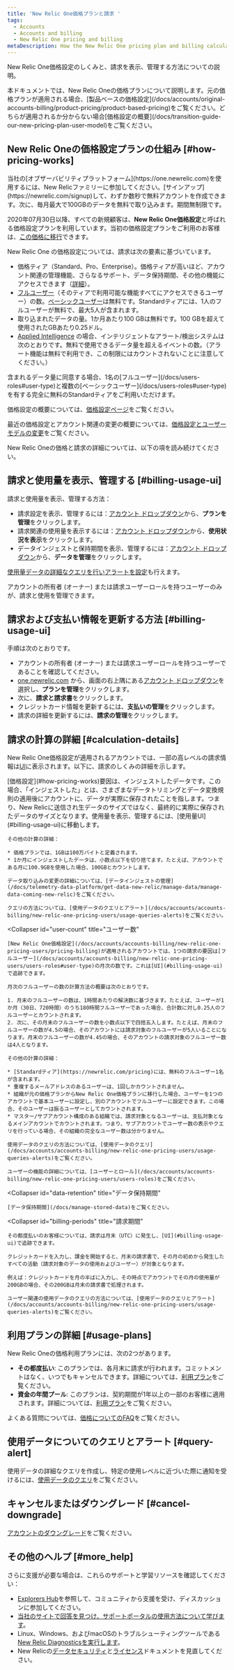 ```yaml
---
title: 'New Relic One価格プランと請求 '
tags:
  - Accounts
  - Accounts and billing
  - New Relic One pricing and billing
metaDescription: How the New Relic One pricing plan and billing calculations work.
---
```


New Relic One価格設定のしくみと、請求を表示、管理する方法についての説明。

<Callout variant="important">
  本ドキュメントでは、New Relic Oneの価格プランについて説明します。元の価格プランが適用される場合、[製品ベースの価格設定](/docs/accounts/original-accounts-billing/product-pricing/product-based-pricing)をご覧ください。どちらが適用されるか分からない場合[価格設定の概要](/docs/transition-guide-our-new-pricing-plan-user-model)をご覧ください。
</Callout>

## New Relic Oneの価格設定プランの仕組み [#how-pricing-works]

<Callout variant="tip">
  当社の[オブザーバビリティプラットフォーム](https://one.newrelic.com)を使用するには、New Relicファミリーに参加してください。[サインアップ](https://newrelic.com/signup)して、わずか数秒で無料アカウントを作成できます。次に、毎月最大で100GBのデータを無料で取り込みます。期間無制限です。
</Callout>

2020年07月30日以降、すべての新規顧客は、**New Relic One価格設定**と呼ばれる価格設定プランを利用しています。当初の価格設定プランをご利用のお客様は、[この価格に移行](/docs/accounts/original-accounts-billing/original-product-based-pricing/overview-changes-pricing-user-model#how-to-transition)できます。

New Relic One の価格設定については、請求は次の要素に基づいています。

* 価格ティア（Standard、Pro、Enterprise）。価格ティアが高いほど、アカウント関連の管理機能、さらなるサポート、データ保持期間、その他の機能にアクセスできます（[詳細](https://newrelic.com/pricing)）。
* [フルユーザー](/docs/accounts/accounts-billing/new-relic-one-pricing-users/users-roles#user-type)（そのティアで利用可能な機能すべてにアクセスできるユーザー）の数。[ベーシックユーザー](/docs/accounts/accounts-billing/new-relic-one-pricing-users/users-roles#user-type)は無料です。Standardティアには、1人のフルユーザーが無料で、最大5人が含まれます。
* 取り込まれたデータの量。1か月あたり100 GBは無料です。100 GBを超えて使用されたGBあたり0.25ドル。
* [Applied Intelligence](https://newrelic.com/pricing) の場合、インテリジェントなアラート/検出システムは次のとおりです。無料で使用できるデータ量を超えるイベントの数。（アラート機能は無料で利用でき、この制限にはカウントされないことに注意してください。）

<Callout variant="tip">
  含まれるデータ量に同意する場合、1名の[フルユーザー](/docs/users-roles#user-type)と複数の[ベーシックユーザー](/docs/users-roles#user-type)を有する完全に無料のStandardティアをご利用いただけます。
</Callout>

価格設定の概要については、[価格設定ページ](https://newrelic.com/pricing)をご覧ください。

最近の価格設定とアカウント関連の変更の概要については、[価格設定とユーザーモデルの変更](/docs/accounts/original-accounts-billing/original-product-based-pricing/overview-changes-pricing-user-model)をご覧ください。

New Relic Oneの価格と請求の詳細については、以下の項を読み続けてください。

## 請求と使用量を表示、管理する [#billing-usage-ui]

請求と使用量を表示、管理する方法：

* 請求設定を表示、管理するには：[アカウント ドロップダウン](/docs/using-new-relic/welcome-new-relic/get-started/glossary#account-dropdown)から、**プランを管理**をクリックします。
* 請求関連の使用量を表示するには：[アカウント ドロップダウン](/docs/using-new-relic/welcome-new-relic/get-started/glossary#account-dropdown)から、**使用状況を表示**をクリックします。
* データインジェストと保持期間を表示、管理するには：[アカウント ドロップダウン](/docs/using-new-relic/welcome-new-relic/get-started/glossary#account-dropdown)から、**データを管理**をクリックします。

[使用量データの詳細なクエリを行いアラートを設定](/docs/accounts/accounts-billing/new-relic-one-pricing-users/queries-alerts)も行えます。

アカウントの所有者 (オーナー) または請求ユーザーロールを持つユーザーのみが、請求と使用を管理できます。

## 請求および支払い情報を更新する方法 [#billing-usage-ui]

手順は次のとおりです。

* アカウントの所有者 (オーナー) または請求ユーザーロールを持つユーザーであることを確認してください。
* [one.newrelic.com](https://one.newrelic.com/) から、画面の右上隅にある[アカウント ドロップダウン](https://jajp-newrelic-docs.onelink-translations.com/docs/accounts-partnerships/education/getting-started-new-relic/glossary#account-dropdown)を選択し、**プランを管理**をクリックします。
* 次に、**請求と請求書**をクリックします。
* クレジットカード情報を更新するには、**支払いの管理**をクリックします。
* 請求の詳細を更新するには、**請求の管理**をクリックします。

## 請求の計算の詳細 [#calculation-details]

New Relic One価格設定が適用されるアカウントでは、一部の高レベルの請求情報は[UI](#billing-usage-ui)に表示されます。以下に、請求のしくみの詳細を示します。

<CollapserGroup>
  <Collapser
    id="usage-calculation"
    title="データ使用量の計算"
  >
    [価格設定](#how-pricing-works)要因は、インジェストしたデータです。この場合、「インジェストした」とは、さまざまなデータトリミングとデータ変換規則の適用後にアカウントに、データが実際に保存されたことを指します。つまり、New Relicに送信され生データのサイズではなく、最終的に実際に保存されたデータのサイズとなります。使用量を表示、管理するには、[使用量UI](#billing-usage-ui)に移動します。

    その他の計算の詳細：

    * 価格プランでは、1GBは100万バイトと定義されます。
    * 1か月にインジェストしたデータは、小数点以下を切り捨てます。たとえば、アカウントである月に100.9GBを使用した場合、100GBとカウントします。

    データ取り込みの変更の詳細については、[データインジェストの管理](/docs/telemetry-data-platform/get-data-new-relic/manage-data/manage-data-coming-new-relic)をご覧ください。

    クエリの方法については、[使用データのクエリとアラート](/docs/accounts/accounts-billing/new-relic-one-pricing-users/usage-queries-alerts)をご覧ください。
  </Collapser>

  <Collapser
    id="user-count"
    title="ユーザー数"
  >
    [New Relic One価格設定](/docs/accounts/accounts-billing/new-relic-one-pricing-users/pricing-billing)が適用されるアカウントでは、1つの請求の要因は[フルユーザー](/docs/accounts/accounts-billing/new-relic-one-pricing-users/users-roles#user-type)の月次の数です。これは[UI](#billing-usage-ui)で追跡できます。

    月次のフルユーザーの数の計算方法の概要は次のとおりです。

    1. 月末のフルユーザーの数は、1時間あたりの解決数に基づきます。たとえば、ユーザーが1か月（30日、720時間）のうち180時間フルユーザーであった場合、合計数に対し0.25人のフルユーザーとカウントされます。
    2. 次に、その月末のフルユーザーの数を小数点以下で四捨五入します。たとえば、月末のフルユーザーの数が4.5の場合、そのアカウントには請求対象のフルユーザーが5人いることになります。月末のフルユーザーの数が4.45の場合、そのアカウントの請求対象のフルユーザー数は4人となります。

    その他の計算の詳細：

    * [Standardティア](https://newrelic.com/pricing)には、無料のフルユーザー1名が含まれます。
    * 重複するメールアドレスのあるユーザーは、1回しかカウントされません。
    * 組織が元の価格プランからNew Relic One価格プランに移行した場合、ユーザーを1つのアカウントで基本ユーザーに設定し、別のアカウントでフルユーザーに設定できます。この場合、そのユーザーは振るユーザーとしてカウントされます。
    * マスター/サブアカウント構成のある組織では、請求対象となるユーザーは、支払対象となるメインアカウントでカウントされます。つまり、サブアカウントでユーザー数の表示やクエリを行っている場合、その組織の完全なユーザー数は分かりません。

    使用データのクエリの方法については、[使用データのクエリ](/docs/accounts/accounts-billing/new-relic-one-pricing-users/usage-queries-alerts)をご覧ください。

    ユーザーの機能の詳細については、[ユーザーとロール](/docs/accounts/accounts-billing/new-relic-one-pricing-users/users-roles)をご覧ください。
  </Collapser>

  <Collapser
    id="data-retention"
    title="データ保持期間"
  >
    [データ保持期間](/docs/manage-stored-data)をご覧ください。
  </Collapser>

  <Collapser
    id="billing-periods"
    title="請求期間"
  >
    その都度払いのお客様については、請求は月末（UTC）に発生し、[UI](#billing-usage-ui)で追跡できます。

    クレジットカードを入力し、課金を開始すると、月末の請求書で、その月の初めから発生したすべての活動（請求対象のデータの使用およびユーザー）が対象となります。

    例えば：クレジットカードを月の半ばに入力し、その時点でアカウントでその月の使用量が200GBの場合、その200GBは月末の請求書で処理されます。

    ユーザー関連の使用データのクエリの方法については、[使用データのクエリとアラート](/docs/accounts/accounts-billing/new-relic-one-pricing-users/usage-queries-alerts)をご覧ください。
  </Collapser>
</CollapserGroup>

## 利用プランの詳細 [#usage-plans]

New Relic Oneの価格利用プランには、次の2つがあります。

* **その都度払い**: このプランでは、各月末に請求が行われます。コミットメントはなく、いつでもキャンセルできます。詳細については、[利用プラン](/docs/licenses/license-information/usage-plan-descriptions/usage-plan#pay-as-you-go)をご覧ください。
* **資金の年間プール**: このプランは、契約期間が1年以上の一部のお客様に適用されます。詳細については、[利用プラン](/docs/licenses/license-information/usage-plan-descriptions/usage-plan#annual-pool-of-funds)をご覧ください。

よくある質問については、[価格についてのFAQ](/docs/licenses/license-information/faq/frequently-asked-questions)をご覧ください。

## 使用データについてのクエリとアラート [#query-alert]

使用データの詳細なクエリを作成し、特定の使用レベルに近づいた際に通知を受けるには、[使用データのクエリ](/docs/accounts/accounts-billing/new-relic-one-pricing-users/queries-alerts)をご覧ください。

## キャンセルまたはダウングレード [#cancel-downgrade]

[アカウントのダウングレード](/docs/accounts/accounts-billing/general-account-settings/downgrade-cancel-account)をご覧ください。

## その他のヘルプ [#more_help]

さらに支援が必要な場合は、これらのサポートと学習リソースを確認してください：

* [Explorers Hub](https://discuss.newrelic.com/)を参照して、コミュニティから支援を受け、ディスカッションに参加してください。
* [当社のサイトで回答を見つけ、サポートポータルの使用方法について学びます](/docs/using-new-relic/welcome-new-relic/get-started/find-help-use-support-portal)。
* Linux、Windows、およびmacOSのトラブルシューティングツールである[New Relic Diagnosticsを実行します](/docs/using-new-relic/cross-product-functions/troubleshooting/new-relic-diagnostics)。
* New Relicの[データセキュリティ](/docs/security)と[ライセンス](/docs/licenses)ドキュメントを見直してください。
